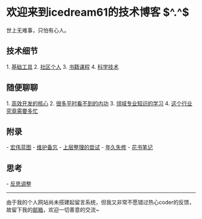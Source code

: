 = 欢迎来到icedream61的技术博客 $^.^$ =

世上无难事，只怕有心人。

== 技术细节 ==
1. [[基础工具]]
2. [[社区个人]]
3. [[书籍课程]]
4. [[科学技术]]

== 随便聊聊 ==
1. [[高效开发的核心]]
2. [[很多平时看不到的内功]]
3. [[领域专业知识的学习]]
4. [[这个行业究竟需要多忙]]


== 附录 ==
- [[宏伟蓝图]]
- [[维护备忘]]
- [[上层整理的尝试]]
- [[年久失修]]
- [[花书笔记]]


== 思考 ==
- [[反思调整]]

----

由于我的个人网站尚未搭建起留言系统，但我又非常不愿错过热心coder的反馈，故留下我的[[mailto:icedream61@163.com|邮箱]]，欢迎一切善意的交流~
